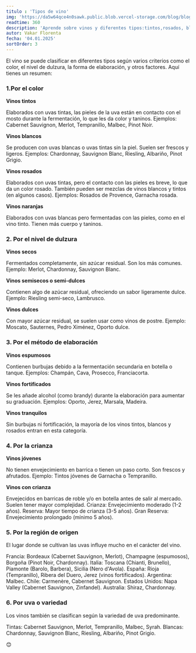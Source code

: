 ```yaml
---
titulo : 'Tipos de vino'
img: 'https://da5w64qce4n0sawk.public.blob.vercel-storage.com/blog/blog3-bMIN7wiy0Cb4WqIPEXFt2ARmarLYuc.jpg'
readtime: 360
description: 'Aprende sobre vinos y diferentes tipos:tintos,rosados, blancos, espumosos y sus diferencias y propriedades'
autor: Vakar Florenta
fecha: '04.01.2025'
sortOrder: 3
---
```

El vino se puede clasificar en diferentes tipos según varios criterios como el color, el nivel de dulzura, la forma de elaboración, y otros factores. Aquí tienes un resumen:

<h3>1.Por el color</h3>

<b>Vinos tintos</b>

<div>
Elaborados con uvas tintas, las pieles de la uva están en contacto
con el mosto durante la fermentación, lo que les da color y taninos.
Ejemplos: Cabernet Sauvignon, Merlot, Tempranillo, Malbec, Pinot Noir.
</div>

<b>Vinos blancos</b>
<div> 
Se producen con uvas blancas o uvas tintas sin la piel.
Suelen ser frescos y ligeros.
Ejemplos: Chardonnay, Sauvignon Blanc, Riesling, Albariño, 
Pinot Grigio.
</div>

<b>Vinos rosados</b>
<div>
Elaborados con uvas tintas, pero el contacto con las
pieles es breve, lo que da un color rosado. También pueden
ser mezclas de vinos blancos y tintos (en algunos casos).
Ejemplos: Rosados de Provence, Garnacha rosada.
</div>

<b>Vinos naranjas</b>
<div>
Elaborados con uvas blancas pero fermentadas con las pieles,
como en el vino tinto. Tienen más cuerpo y taninos.
</div>

  <h3>2. Por el nivel de dulzura</h3>

<b>Vinos secos</b>

<div>
Fermentados completamente, sin azúcar residual. Son los más comunes.
Ejemplo: Merlot, Chardonnay, Sauvignon Blanc.
</div>

<b>Vinos semisecos o semi-dulces</b>

<div> 
Contienen algo de azúcar residual, ofreciendo un sabor 
ligeramente dulce.
Ejemplo: Riesling semi-seco, Lambrusco.
</div>

<b>Vinos dulces</b>
<div>
Con mayor azúcar residual, se suelen usar como vinos de postre.
Ejemplo: Moscato, Sauternes, Pedro Ximénez, Oporto dulce.
</div>

 <h3>3. Por el método de elaboración</h3>

<b>Vinos espumosos</b>

<div>
Contienen burbujas debido a la fermentación secundaria
en botella o tanque.
Ejemplos: Champán, Cava, Prosecco, Franciacorta.
</div>

<b>Vinos fortificados</b>
<div>
Se les añade alcohol (como brandy) durante la elaboración 
para aumentar su graduación.
Ejemplos: Oporto, Jerez, Marsala, Madeira.
</div>

<b>Vinos tranquilos</b>
<div>
Sin burbujas ni fortificación, la mayoría de los vinos tintos, 
blancos y rosados entran en esta categoría.
</div>

 <h3>4. Por la crianza</h3>

<b>Vinos jóvenes</b>
<div>
No tienen envejecimiento en barrica o tienen un paso corto.
Son frescos y afrutados.
Ejemplo: Tintos jóvenes de Garnacha o Tempranillo.
</div>

<b>Vinos con crianza</b>
<div>
Envejecidos en barricas de roble y/o en botella antes de salir al 
mercado. Suelen tener mayor complejidad.
Crianza: Envejecimiento moderado (1-2 años).
Reserva: Mayor tiempo de crianza (3-5 años).
Gran Reserva: Envejecimiento prolongado (mínimo 5 años).
</div>

 <h3>5. Por la región de origen</h3>

El lugar donde se cultivan las uvas influye mucho en el carácter del vino.
<div>
Francia: Bordeaux (Cabernet Sauvignon, Merlot), Champagne (espumosos),
Borgoña (Pinot Noir, Chardonnay).
Italia: Toscana (Chianti, Brunello), Piamonte (Barolo, Barbera), 
Sicilia (Nero d'Avola).
España: Rioja (Tempranillo), Ribera del Duero, Jerez (vinos fortificados).
Argentina: Malbec.
Chile: Carmenère, Cabernet Sauvignon.
Estados Unidos: Napa Valley (Cabernet Sauvignon, Zinfandel).
Australia: Shiraz, Chardonnay.
</div>

 <h3>6. Por uva o variedad</h3>

Los vinos también se clasifican según la variedad de uva predominante.
<div>
Tintas: Cabernet Sauvignon, Merlot, Tempranillo, Malbec, Syrah.
Blancas: Chardonnay, Sauvignon Blanc, Riesling, Albariño,
Pinot Grigio.
</div>

😊

